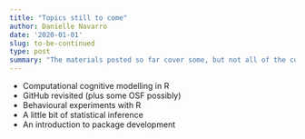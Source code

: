 ```yaml
---
title: "Topics still to come"
author: Danielle Navarro
date: '2020-01-01'
slug: to-be-continued
type: post
summary: "The materials posted so far cover some, but not all of the content I hope to include. My 'wish list' for future topics is listed here"
---
```


- Computational cognitive modelling in R
- GitHub revisited (plus some OSF possibly)
- Behavioural experiments with R
- A little bit of statistical inference
- An introduction to package development


